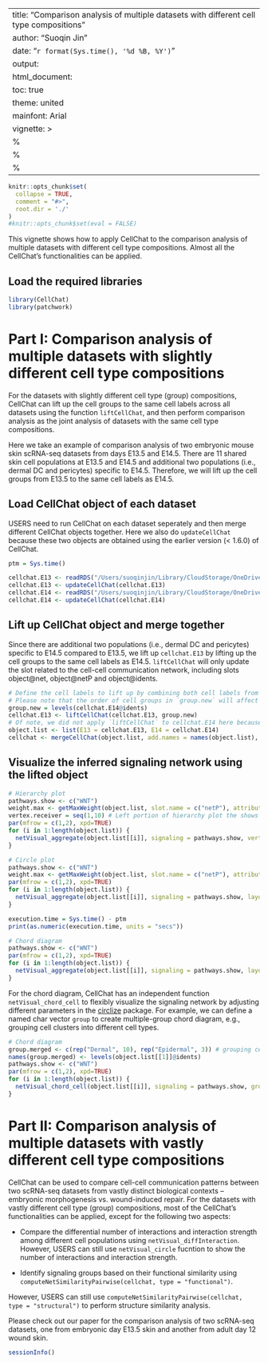 
---
title: "Comparison analysis of multiple datasets with different cell type compositions"
author: "Suoqin Jin"
date: "`r format(Sys.time(), '%d %B, %Y')`"
output:
  html_document:
    toc: true
    theme: united
mainfont: Arial
vignette: >
  %\VignetteIndexEntry{Comparison analysis of multiple datasets using CellChat}
  %\VignetteEngine{knitr::rmarkdown}
  %\VignetteEncoding{UTF-8}
---

  
```r
knitr::opts_chunk$set(
  collapse = TRUE,
  comment = "#>",
  root.dir = './'
)
#knitr::opts_chunk$set(eval = FALSE)
```
This vignette shows how to apply CellChat to the comparison analysis of multiple datasets with different cell type compositions. Almost all the CellChat’s functionalities can be applied. 

## Load the required libraries
```r
library(CellChat)
library(patchwork)
```

# Part I: Comparison analysis of multiple datasets with slightly different cell type compositions
For the datasets with slightly different cell type (group) compositions, CellChat can lift up the cell groups to the same cell labels across all datasets using the function `liftCellChat`, and then perform comparison analysis as the joint analysis of datasets with the same cell type compositions. 

Here we take an example of comparison analysis of two embryonic mouse skin scRNA-seq datasets from days E13.5 and E14.5. There are 11 shared skin cell populations at E13.5 and E14.5 and additional two populations (i.e., dermal DC and pericytes) specific to E14.5. Therefore, we will lift up the cell groups from E13.5 to the same cell labels as E14.5. 

## Load CellChat object of each dataset
USERS need to run CellChat on each dataset seperately and then merge different CellChat objects together. Here we also do `updateCellChat` because these two objects are obtained using the earlier version (< 1.6.0) of CellChat. 
```r
ptm = Sys.time()

cellchat.E13 <- readRDS("/Users/suoqinjin/Library/CloudStorage/OneDrive-Personal/works/CellChat/tutorial/cellchat_embryonic_E13.rds")
cellchat.E13 <- updateCellChat(cellchat.E13)
cellchat.E14 <- readRDS("/Users/suoqinjin/Library/CloudStorage/OneDrive-Personal/works/CellChat/tutorial/cellchat_embryonic_E14.rds")
cellchat.E14 <- updateCellChat(cellchat.E14)
```

## Lift up CellChat object and merge together
Since there are additional two populations (i.e., dermal DC and pericytes) specific to E14.5 compared to E13.5, we lift up `cellchat.E13` by lifting up the cell groups to the same cell labels as E14.5. `liftCellChat` will only update the slot related to the cell-cell communication network, including slots object@net, object@netP and object@idents. 

```r
# Define the cell labels to lift up by combining both cell labels from the conditions
# Please note that the order of cell groups in `group.new` will affect the appearance order when visualizing the cell-cell communication. If there are unique cell groups in both the conditions, you should define `group.new = union(levels(cellchat.E14@idents), levels(cellchat.E13@idents))`
group.new = levels(cellchat.E14@idents)
cellchat.E13 <- liftCellChat(cellchat.E13, group.new)
# Of note, we did not apply `liftCellChat` to cellchat.E14 here because it contains all cell groups. 
object.list <- list(E13 = cellchat.E13, E14 = cellchat.E14)
cellchat <- mergeCellChat(object.list, add.names = names(object.list), cell.prefix = TRUE)
```

## Visualize the inferred signaling network using the lifted object

```r
# Hierarchy plot
pathways.show <- c("WNT") 
weight.max <- getMaxWeight(object.list, slot.name = c("netP"), attribute = pathways.show) # control the edge weights across different datasets
vertex.receiver = seq(1,10) # Left portion of hierarchy plot the shows signaling to dermal cells and right portion shows signaling to epidermal cells
par(mfrow = c(1,2), xpd=TRUE)
for (i in 1:length(object.list)) {
  netVisual_aggregate(object.list[[i]], signaling = pathways.show, vertex.receiver = vertex.receiver, edge.weight.max = weight.max[1], edge.width.max = 10, signaling.name = paste(pathways.show, names(object.list)[i]))
}
```

```r
# Circle plot
pathways.show <- c("WNT") 
weight.max <- getMaxWeight(object.list, slot.name = c("netP"), attribute = pathways.show) # control the edge weights across different datasets
par(mfrow = c(1,2), xpd=TRUE)
for (i in 1:length(object.list)) {
  netVisual_aggregate(object.list[[i]], signaling = pathways.show, layout = "circle", edge.weight.max = weight.max[1], edge.width.max = 10, signaling.name = paste(pathways.show, names(object.list)[i]))
}

execution.time = Sys.time() - ptm
print(as.numeric(execution.time, units = "secs"))
```

```r
# Chord diagram
pathways.show <- c("WNT") 
par(mfrow = c(1,2), xpd=TRUE)
for (i in 1:length(object.list)) {
  netVisual_aggregate(object.list[[i]], signaling = pathways.show, layout = "chord", signaling.name = paste(pathways.show, names(object.list)[i]))
}
```

For the chord diagram, CellChat has an independent function `netVisual_chord_cell` to flexibly visualize the signaling network by adjusting different parameters in the [circlize](https://github.com/jokergoo/circlize) package. For example, we can define a named char vector `group` to create multiple-group chord diagram, e.g., grouping cell clusters into different cell types. 
```r
# Chord diagram
group.merged <- c(rep("Dermal", 10), rep("Epidermal", 3)) # grouping cell clusters into dermal and epidermal cells to study the cell-cell communication between dermal and epidermal
names(group.merged) <- levels(object.list[[1]]@idents)
pathways.show <- c("WNT") 
par(mfrow = c(1,2), xpd=TRUE)
for (i in 1:length(object.list)) {
  netVisual_chord_cell(object.list[[i]], signaling = pathways.show, group = group.merged, title.name = paste0(pathways.show, " signaling network - ", names(object.list)[i]))
}
```


# Part II: Comparison analysis of multiple datasets with vastly different cell type compositions
CellChat can be used to compare cell-cell communication patterns between two scRNA-seq datasets from vastly distinct biological contexts – embryonic morphogenesis vs. wound-induced repair. For the datasets with vastly different cell type (group) compositions, most of the CellChat’s functionalities can be applied, except for the following two aspects:

* Compare the differential number of interactions and interaction strength among different cell populations using `netVisual_diffInteraction`. However, USERS can still use `netVisual_circle` fucntion to show the number of interactions and interaction strength.

* Identify signaling groups based on their functional similarity using `computeNetSimilarityPairwise(cellchat, type = "functional")`. 

However, USERS can still use `computeNetSimilarityPairwise(cellchat, type = "structural")` to perform structure similarity analysis. 

Please check out our paper for the comparison analysis of two scRNA-seq datasets, one from embryonic day E13.5 skin and another from adult day 12 wound skin.  

```r
sessionInfo()
```


